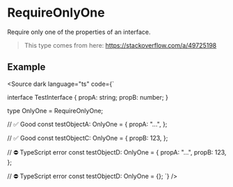 
# RequireOnlyOne

Require only one of the properties of an interface.

> This type comes from here: https://stackoverflow.com/a/49725198

## Example

<Source dark language="ts" code={`

interface TestInterface {
    propA: string;
    propB: number;
}

type OnlyOne = RequireOnlyOne<TestInterface>;

// ✅ Good
const testObjectA: OnlyOne = {
    propA: "...",
};

// ✅ Good
const testObjectC: OnlyOne = {
    propB: 123,
};

// ⛔️ TypeScript error
const testObjectD: OnlyOne = {
    propA: "...",
    propB: 123,
};

// ⛔️ TypeScript error
const testObjectD: OnlyOne = {};
`} />
